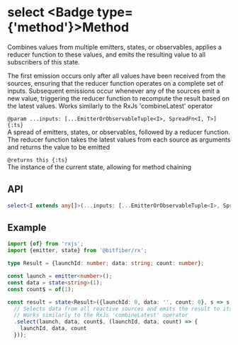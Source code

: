
# select <Badge type={'method'}>Method</Badge>

Combines values from multiple emitters, states, or observables, applies a reducer function to
these values, and emits the resulting value to all subscribers of this state.

The first emission occurs only after all values have been received from the sources, ensuring that
the reducer function operates on a complete set of inputs. Subsequent emissions occur whenever any
of the sources emit a new value, triggering the reducer function to recompute the result based on
the latest values. Works similarly to the RxJs 'combineLatest' operator

`@param ...inputs: [...EmitterOrObservableTuple<I>, SpreadFn<I, T>] {:ts}`  
A spread of emitters, states, or observables, followed by a reducer function. The reducer function
takes the latest values from each source as arguments and returns the value to be emitted

`@returns this {:ts}`  
The instance of the current state, allowing for method chaining

## API

```ts copy
select<I extends any[]>(...inputs: [...EmitterOrObservableTuple<I>, SpreadFn<I, T>]): this;
```

## Example

```ts copy
import {of} from 'rxjs';
import {emitter, state} from '@bitfiber/rx';

type Result = {launchId: number; data: string; count: number};

const launch = emitter<number>();
const data = state<string>(1);
const count$ = of(1);

const result = state<Result>({launchId: 0, data: '', count: 0}, s => s
  // Selects data from all reactive sources and emits the result to its subscribers.
  // Works similarly to the RxJs 'combineLatest' operator
  .select(launch, data, count$, (launchId, data, count) => {
    launchId, data, count
  }));
```
